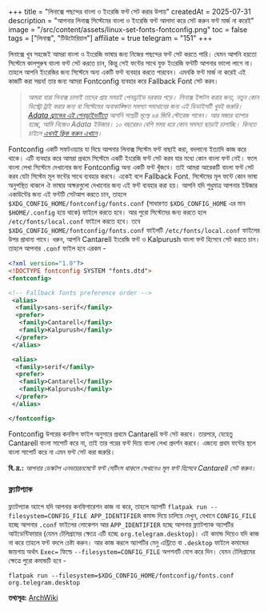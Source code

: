 +++
title = "লিনাক্সে পছন্দের বাংলা ও ইংরেজি ফন্ট সেট করার উপায়"
createdAt = 2025-07-31
description = "আপনার লিনাক্স সিস্টেমের বাংলা ও ইংরেজি ফন্ট আলাদা করে সেট করুন ফন্ট মার্জ না করেই"
image = "/src/content/assets/linux-set-fonts-fontconfig.png"
toc = false
tags = ["লিনাক্স", "টিউটোরিয়াল"]
affiliate = true
telegram = "151"
+++

লিনাক্সে খুব সহজেই আমরা বাংলা ও ইংরেজি ভাষার জন্য নিজের পছন্দের ফন্ট সেট করতে পারি। যেমন আপনি হয়তো সিস্টেমে কালপুরুষ বাংলা ফন্ট সেট করতে চান, কিন্তু সেই ফন্টের সাথে যুক্ত ইংরেজি ফন্টটি আপনার ভালো লাগে না। তাহলে আপনি ইংরেজির জন্য সিস্টেমে অন্য একটি ফন্ট ব্যবহার করতে পারবেন। এমনকি ফন্ট মার্জ না করেই এই কাজটি করা সম্ভব! তার জন্য আমরা Fontconfig ব্যবহার করে Fallback Font সেট করব।

> _আমরা যারা লিনাক্স চালাই তাদের প্রায় সময়ই পেনড্রাইভ দরকার পড়ে। লিনাক্স ইন্সটল করার জন্য, নতুন কোন ডিস্ট্রো ট্রাই করার জন্য বা সিস্টেমের অনাকাঙ্ক্ষিত সমস্যা সমাধানের জন্য এই ডিভাইসটি খুবই জরুরি। <a class="aff_link" href="https://rkmri.co/3plIyoEIe3lT/">Adata ব্র্যান্ডের এই পেনড্রাইভটিতে</a> আপনি সাশ্রয়ী মূল্যে ৬৪ জিবি স্টোরেজ পাবেন। আর মজার ব্যাপার হচ্ছে, আমি নিজেও Adata ইউজার। ১০ বছরেরও বেশি সময় ধরে কোন সমস্যা ছাড়াই চালাচ্ছি। কিনতে চাইলে <a class="aff_link" href="https://rkmri.co/3plIyoEIe3lT/">এখনই ক্লিক করুন এখানে</a>।_

Fontconfig একটি সফটওয়্যার যা দিয়ে আপনার লিনাক্স সিস্টেম ফন্ট বাছাই করা, বদলানো ইত্যাদি কাজ করে থাকে। এটি ব্যবহার করে আমরা প্রথমে সিস্টেমে একটি ইংরেজি ফন্ট সেট করব যার মধ্যে কোন বাংলা ফন্ট নেই। ফলে বাংলা লেখা সিস্টেমে দেখানোর জন্য Fontconfig অন্য একটি ফন্ট খুঁজবে। তাই আমরা আরেকটি বাংলা ফন্ট সেট করব যেটা সিস্টেম মূল ফন্টের সাথে ব্যবহার করবে। একেই বলে Fallback Font. সিস্টেমের মূল ফন্টে কোন ভাষা অনুপস্থিত থাকলে ঐ ভাষার অক্ষরগুলো দেখানোর জন্য এই ফন্ট ব্যবহার করা হয়। আপনি যদি শুধুমাত্র আপনার ইউজার একাউন্টের জন্য এই ফন্টটি সেটআপ করতে চান, তাহলে `$XDG_CONFIG_HOME/fontconfig/fonts.conf` (সাধারণত `$XDG_CONFIG_HOME` এর মান `$HOME/.config` হয়ে থাকে) ফাইলে করতে হবে। আর পুরো সিস্টেমের জন্য করতে হলে `/etc/fonts/local.conf` ফাইলে করতে হবে। তবে `$XDG_CONFIG_HOME/fontconfig/fonts.conf` ফাইলটি `/etc/fonts/local.conf` ফাইলের উপর প্রাধান্য পাবে। ধরুন, আপনি Cantarell ইংরেজি ফন্ট ও Kalpurush বাংলা ফন্ট হিসেবে সেট করতে চান। তাহলে আপনার `.conf` ফাইল হবে এরকম -


```xml
<?xml version="1.0"?>
<!DOCTYPE fontconfig SYSTEM "fonts.dtd">
<fontconfig>

<!-- Fallback fonts preference order -->
 <alias>
  <family>sans-serif</family>
  <prefer>
   <family>Cantarell</family>
   <family>Kalpurush</family>
  </prefer>
 </alias>

 <alias>
  <family>serif</family>
  <prefer>
   <family>Cantarell</family>
   <family>Kalpurush</family>
  </prefer>
 </alias>

</fontconfig>
```

Fontconfig উপরের কনফিগ ফাইল অনুসারে প্রথমে Cantarell ফন্ট সেট করবে। তারপরে, যেহেতু Cantarell বাংলা সাপোর্ট করে না, তাই তার পরের ফন্ট দিয়ে বাংলা লেখা প্রদর্শন করবে। এজন্যে প্রথম ফন্টের স্থলে বাংলা সাপোর্ট করে না এমন ফন্ট সেট করা জরুরি।

**বি. দ্র.:** _আপনার ডেস্কটপ এনভায়রনমেন্টে ফন্ট সেটিংস থাকলে সেখানেও মূল ফন্ট হিসেবে Cantarell সেট করুন।_

### ফ্ল্যাটপ্যাক

ফ্ল্যাটপ্যাক অ্যাপে যদি আপনার কনফিগারেশন কাজ না করে, তাহলে অ্যাপটি `flatpak run --filesystem=CONFIG_FILE APP_IDENTIFIER` কমান্ড দিয়ে চালিয়ে দেখুন, যেখানে `CONFIG_FILE` হচ্ছে আপনার `.conf` ফাইলের লোকেশন আর `APP_IDENTIFIER` হচ্ছে আপনার ফ্ল্যাটপ্যাক অ্যাপটির আইডেন্টিফায়ার (যেমন টেলিগ্রামের ক্ষেত্রে এটি হচ্ছে `org.telegram.desktop`)। এই কমান্ড দিয়েও যদি কাজ না করে তাহলে ফন্ট বদলে চেষ্টা করুন। আর কাজ করলে অ্যাপটির মেনু এন্ট্রিতে বা `.desktop` ফাইলে কমান্ডের জায়গায় অর্থাৎ `Exec=` ফিল্ডে `--filesystem=CONFIG_FILE` অপশনটি যোগ করে দিন। যেমন টেলিগ্রামের ক্ষেত্রে পুরো কমান্ডটি হবে -

`flatpak run --filesystem=$XDG_CONFIG_HOME/fontconfig/fonts.conf org.telegram.desktop`

**তথ্যসূত্র:** [ArchWiki](https://wiki.archlinux.org/title/Fonts#Fallback_font_order)
